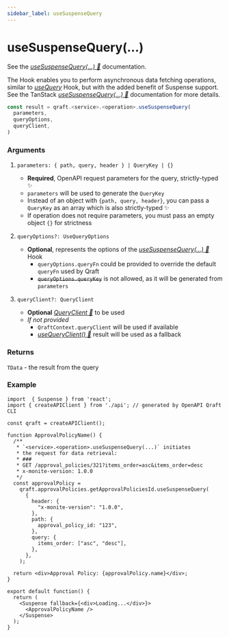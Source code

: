 ```yaml
---
sidebar_label: useSuspenseQuery
---
```


# useSuspenseQuery(...)

See the [_useSuspenseQuery(...) 🌴_](https://tanstack.com/query/latest/docs/framework/react/reference/useSuspenseQuery) documentation.

The Hook enables you to perform asynchronous data fetching operations,
similar to [_useQuery_](/hooks/useQuery.mdx) Hook, but with the added benefit of Suspense support.
See the TanStack [_useSuspenseQuery(...) 🌴_](https://tanstack.com/query/latest/docs/framework/react/reference/useSuspenseQuery)
documentation for more details.

```ts
const result = qraft.<service>.<operation>.useSuspenseQuery(
  parameters,
  queryOptions,
  queryClient,
)
```

### Arguments

1. `parameters: { path, query, header } | QueryKey | {}`
   - **Required**, OpenAPI request parameters for the query, strictly-typed ✨
   - `parameters` will be used to generate the `QueryKey`
   - Instead of an object with `{path, query, header}`, you can pass a `QueryKey` as an array
     which is also strictly-typed ✨
   - If operation does not require parameters, you must pass an empty object `{}` for strictness

2. `queryOptions?: UseQueryOptions`
   - **Optional**, represents the options of the [_useSuspenseQuery(...) 🌴_](https://tanstack.com/query/latest/docs/framework/react/reference/useSuspenseQuery) Hook
     - `queryOptions.queryFn` could be provided to override the default `queryFn` used by Qraft
     - ~~`queryOptions.queryKey`~~ is not allowed, as it will be generated from `parameters`

3. `queryClient?: QueryClient`
   - **Optional** [_QueryClient 🌴_](https://tanstack.com/query/latest/docs/reference/QueryClient) to be used
   - _If not provided_
     - `QraftContext.queryClient` will be used if available
     - [_useQueryClient() 🌴_](https://tanstack.com/query/latest/docs/framework/react/reference/useQueryClient)
       result will be used as a fallback

### Returns

`TData` - the result from the query

### Example

```tsx title="src/ApprovalPolicyName.tsx"
import  { Suspense } from 'react';
import { createAPIClient } from './api'; // generated by OpenAPI Qraft CLI

const qraft = createAPIClient();

function ApprovalPolicyName() {
  /**
   * `<service>.<operation>.useSuspenseQuery(...)` initiates
   * the request for data retrieval:
   * ###
   * GET /approval_policies/321?items_order=asc&items_order=desc
   * x-monite-version: 1.0.0
   */
  const approvalPolicy =
    qraft.approvalPolicies.getApprovalPoliciesId.useSuspenseQuery(
      {
        header: {
          "x-monite-version": "1.0.0",
        },
        path: {
          approval_policy_id: "123",
        },
        query: {
          items_order: ["asc", "desc"],
        },
      },
    );

  return <div>Approval Policy: {approvalPolicy.name}</div>;
}

export default function() {
  return (
    <Suspense fallback={<div>Loading...</div>}>
      <ApprovalPolicyName />
    </Suspense>
  );
}
```
